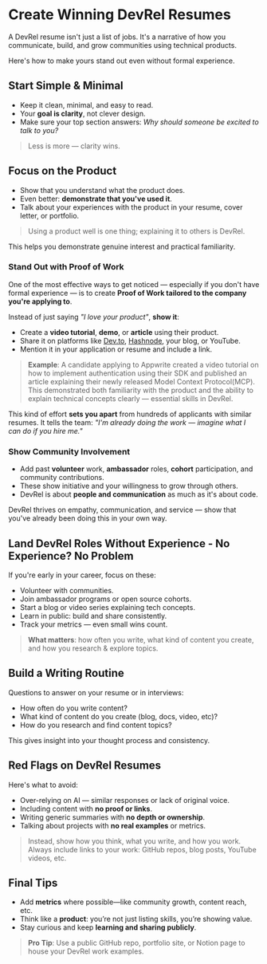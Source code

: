 # Create Winning DevRel Resumes

A DevRel resume isn't just a list of jobs. It's a narrative of how you communicate, build, and grow communities using technical products.

Here's how to make yours stand out even without formal experience.

## Start Simple & Minimal

- Keep it clean, minimal, and easy to read.
- Your **goal is clarity**, not clever design.
- Make sure your top section answers: *Why should someone be excited to talk to you?*

> Less is more — clarity wins.

## Focus on the Product

- Show that you understand what the product does.
- Even better: **demonstrate that you've used it**.
- Talk about your experiences with the product in your resume, cover letter, or portfolio.

> Using a product well is one thing; explaining it to others is DevRel.

This helps you demonstrate genuine interest and practical familiarity.

### Stand Out with Proof of Work

One of the most effective ways to get noticed — especially if you don't have formal experience — is to create **Proof of Work tailored to the company you're applying to**.

Instead of just saying *"I love your product"*, **show it**:

- Create a **video tutorial**, **demo**, or **article** using their product.
- Share it on platforms like [Dev.to](https://dev.to), [Hashnode](http://hashnode.com/), your blog, or YouTube.
- Mention it in your application or resume and include a link.

> **Example**: A candidate applying to Appwrite created a video tutorial on how to implement authentication using their SDK and published an article explaining their newly released Model Context Protocol(MCP). This demonstrated both familiarity with the product and the ability to explain technical concepts clearly — essential skills in DevRel.

This kind of effort **sets you apart** from hundreds of applicants with similar resumes. It tells the team: *"I'm already doing the work — imagine what I can do if you hire me."*

### Show Community Involvement

- Add past **volunteer** work, **ambassador** roles, **cohort** participation, and community contributions.
- These show initiative and your willingness to grow through others.
- DevRel is about **people and communication** as much as it's about code.

DevRel thrives on empathy, communication, and service — show that you've already been doing this in your own way.

## Land DevRel Roles Without Experience - No Experience? No Problem

If you're early in your career, focus on these:

- Volunteer with communities.
- Join ambassador programs or open source cohorts.
- Start a blog or video series explaining tech concepts.
- Learn in public: build and share consistently.
- Track your metrics — even small wins count.

> **What matters**: how often you write, what kind of content you create, and how you research & explore topics.

## Build a Writing Routine

Questions to answer on your resume or in interviews:
- How often do you write content?
- What kind of content do you create (blog, docs, video, etc)?
- How do you research and find content topics?

This gives insight into your thought process and consistency.

## Red Flags on DevRel Resumes

Here's what to avoid:

- Over-relying on AI — similar responses or lack of original voice.
- Including content with **no proof or links**.
- Writing generic summaries with **no depth or ownership**.
- Talking about projects with **no real examples** or metrics.

> Instead, show how you think, what you write, and how you work.
> Always include links to your work: GitHub repos, blog posts, YouTube videos, etc.

## Final Tips

- Add **metrics** where possible—like community growth, content reach, etc.  
- Think like a **product**: you’re not just listing skills, you’re showing value.  
- Stay curious and keep **learning and sharing publicly**.

> **Pro Tip**: Use a public GitHub repo, portfolio site, or Notion page to house your DevRel work examples.

